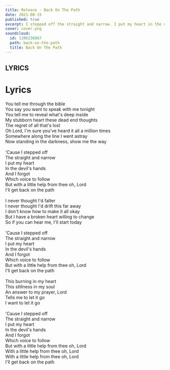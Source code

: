 ```yaml
---
title: Release - Back On The Path
date: 2021-08-15
published: true
excerpt: I stepped off the straight and narrow. I put my heart in the devil's hands.
cover: cover.png
soundcloud:
  id: 1106236867
  path: back-on-the-path
  title: Back On The Path
---
```


## LYRICS

Lyrics
=====
You tell me through the bible  
You say you want to speak with me tonight  
You tell me to reveal what's deep inside  
My stubborn heart these dead end thoughts  
The regret of all that's lost  
Oh Lord, I'm sure you've heard it all a million times  
Somewhere along the line I went astray  
Now standing in the darkness, show me the way  
&nbsp;  
'Cause I stepped off  
The straight and narrow  
I put my heart  
In the devil's hands  
And I forgot  
Which voice to follow  
But with a little help from thee oh, Lord  
I'll get back on the path  
&nbsp;  
I never thought I'd falter  
I never thought I'd drift this far away  
I don't know how to make it all okay  
But I have a broken heart willing to change  
So if you can hear me, I'll start today  
&nbsp;  
'Cause I stepped off  
The straight and narrow  
I put my heart  
In the devil's hands  
And I forgot  
Which voice to follow  
But with a little help from thee oh, Lord  
I'll get back on the path  
&nbsp;  
This burning in my heart  
This stillness in my soul  
An answer to my prayer, Lord  
Tells me to let it go  
I want to let it go  
&nbsp;  
'Cause I stepped off  
The straight and narrow  
I put my heart  
In the devil's hands  
And I forgot  
Which voice to follow  
But with a little help from thee oh, Lord  
With a little help from thee oh, Lord  
With a little help from thee oh, Lord  
I'll get back on the path